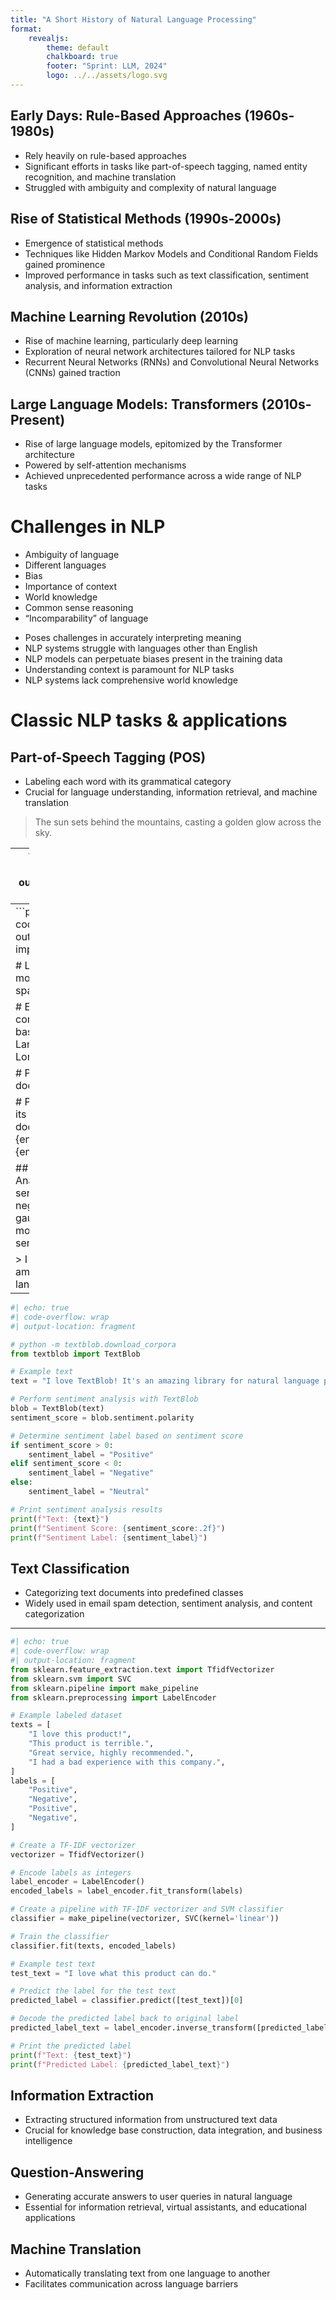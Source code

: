 ```yaml
---
title: "A Short History of Natural Language Processing"
format: 
    revealjs:
        theme: default
        chalkboard: true
        footer: "Sprint: LLM, 2024"
        logo: ../../assets/logo.svg
---
```


## Early Days: Rule-Based Approaches (1960s-1980s)
- Rely heavily on rule-based approaches
- Significant efforts in tasks like part-of-speech tagging, named entity recognition, and machine translation
- Struggled with ambiguity and complexity of natural language


## Rise of Statistical Methods (1990s-2000s)
- Emergence of statistical methods
- Techniques like Hidden Markov Models and Conditional Random Fields gained prominence
- Improved performance in tasks such as text classification, sentiment analysis, and information extraction


## Machine Learning Revolution (2010s)
- Rise of machine learning, particularly deep learning
- Exploration of neural network architectures tailored for NLP tasks
- Recurrent Neural Networks (RNNs) and Convolutional Neural Networks (CNNs) gained traction


## Large Language Models: Transformers (2010s-Present)
- Rise of large language models, epitomized by the Transformer architecture
- Powered by self-attention mechanisms
- Achieved unprecedented performance across a wide range of NLP tasks


# Challenges in NLP
::: {.incremental}
- Ambiguity of language
- Different languages
- Bias
- Importance of context
- World knowledge
- Common sense reasoning
- "Incomparability" of language
:::

::: {.notes}
- Poses challenges in accurately interpreting meaning
- NLP systems struggle with languages other than English
- NLP models can perpetuate biases present in the training data
- Understanding context is paramount for NLP tasks
- NLP systems lack comprehensive world knowledge
:::


# Classic NLP tasks & applications


## Part-of-Speech Tagging (POS)
- Labeling each word with its grammatical category
- Crucial for language understanding, information retrieval, and machine translation

> The sun sets behind the mountains, casting a golden glow across the sky.

--- 
```python
#| echo: true
#| code-overflow: wrap
#| output-location: slide
import spacy

# Load the English language model
nlp = spacy.load("en_core_web_sm")

# Example text
text = "The sun sets behind the mountains, casting a golden glow across the sky."

# Process the text with spaCy
doc = nlp(text)

# Find the maximum length of token text and POS tag
max_token_length = max(len(token.text) for token in doc)
max_pos_length = max(len(token.pos_) for token in doc)

# Print each token along with its part-of-speech tag
for token in doc:
    print(f"Token: {token.text.ljust(max_token_length)} | POS Tag: {token.pos_.ljust(max_pos_length)}")
```

## Named-Entity Recognition (NER)
- Identifying and classifying named entities in text
- Essential for information retrieval, document summarization, and question-answering systems

> Apple is considering buying a U.K. based startup called LanguageHero located in London for $1 billion.

---
```python
#| echo: true
#| code-overflow: wrap
#| output-location: fragment
import spacy

# Load the English language model
nlp = spacy.load("en_core_web_sm")

# Example text
text = "Apple is considering buying a U.K. based startup called LanguageHero located in London for $1 billion."

# Process the text with spaCy
doc = nlp(text)

# Print each token along with its Named Entity label
for ent in doc.ents:
    print(f"Entity: {ent.text.ljust(20)} | Label: {ent.label_}")
```


## Sentiment Analysis
- Analyzing text to determine sentiment (e.g., positive, negative, neutral)
- Used for gauging customer satisfaction, monitoring social media sentiment, etc.

> I love TextBlob! It's an amazing library for natural language processing.

--- 
```python
#| echo: true
#| code-overflow: wrap
#| output-location: fragment

# python -m textblob.download_corpora
from textblob import TextBlob

# Example text
text = "I love TextBlob! It's an amazing library for natural language processing."

# Perform sentiment analysis with TextBlob
blob = TextBlob(text)
sentiment_score = blob.sentiment.polarity

# Determine sentiment label based on sentiment score
if sentiment_score > 0:
    sentiment_label = "Positive"
elif sentiment_score < 0:
    sentiment_label = "Negative"
else:
    sentiment_label = "Neutral"

# Print sentiment analysis results
print(f"Text: {text}")
print(f"Sentiment Score: {sentiment_score:.2f}")
print(f"Sentiment Label: {sentiment_label}")
```

## Text Classification
- Categorizing text documents into predefined classes
- Widely used in email spam detection, sentiment analysis, and content categorization

--- 
```python
#| echo: true
#| code-overflow: wrap
#| output-location: fragment
from sklearn.feature_extraction.text import TfidfVectorizer
from sklearn.svm import SVC
from sklearn.pipeline import make_pipeline
from sklearn.preprocessing import LabelEncoder

# Example labeled dataset
texts = [
    "I love this product!",
    "This product is terrible.",
    "Great service, highly recommended.",
    "I had a bad experience with this company.",
]
labels = [
    "Positive",
    "Negative",
    "Positive",
    "Negative",
]

# Create a TF-IDF vectorizer
vectorizer = TfidfVectorizer()

# Encode labels as integers
label_encoder = LabelEncoder()
encoded_labels = label_encoder.fit_transform(labels)

# Create a pipeline with TF-IDF vectorizer and SVM classifier
classifier = make_pipeline(vectorizer, SVC(kernel='linear'))

# Train the classifier
classifier.fit(texts, encoded_labels)

# Example test text
test_text = "I love what this product can do."

# Predict the label for the test text
predicted_label = classifier.predict([test_text])[0]

# Decode the predicted label back to original label
predicted_label_text = label_encoder.inverse_transform([predicted_label])[0]

# Print the predicted label
print(f"Text: {test_text}")
print(f"Predicted Label: {predicted_label_text}")
```


## Information Extraction
- Extracting structured information from unstructured text data
- Crucial for knowledge base construction, data integration, and business intelligence

## Question-Answering
- Generating accurate answers to user queries in natural language
- Essential for information retrieval, virtual assistants, and educational applications

## Machine Translation
- Automatically translating text from one language to another
- Facilitates communication across language barriers
